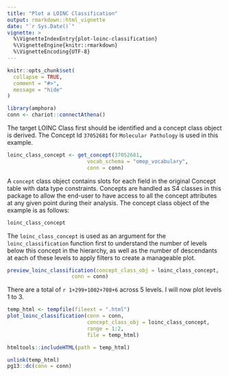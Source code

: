 ```yaml
---
title: "Plot a LOINC Classification"
output: rmarkdown::html_vignette
date: "`r Sys.Date()`"  
vignette: >
  %\VignetteIndexEntry{plot-loinc-classification}
  %\VignetteEngine{knitr::rmarkdown}
  %\VignetteEncoding{UTF-8}
---
```


```r
knitr::opts_chunk$set(
  collapse = TRUE,
  comment = "#>",
  message = "hide"
)
```

```r
library(amphora)
conn <- chariot::connectAthena()
```

The target LOINC Class first should be identified and a concept class object is derived. The Concept Id `37052681` for `Molecular Pathology` is used in this example.    

```r
loinc_class_concept <- get_concept(37052681,
                          vocab_schema = "omop_vocabulary",
                          conn = conn)
```

A `concept` class object contains slots for each field in the original Concept table with data type constraints. Concepts are handled as S4 classes in this package to allow the end-user to have access to all the concept attributes at any given point during their analysis. The concept class object of the example is as follows:

```r
loinc_class_concept
```

The `loinc_class_concept` is used as an argument for the `loinc_classification` function first to understand the number of levels below this concept in the hierarchy, as well as the number of descendants at each of these levels to apply filters to create a manageable plot.  

```r
preview_loinc_classification(concept_class_obj = loinc_class_concept,
                     conn = conn)
```

There are a total of `r 1+299+1002+708+6` across 5 levels. I will now plot levels 1 to 3. 

```r
temp_html <- tempfile(fileext = ".html")
plot_loinc_classification(conn = conn,
                          concept_class_obj = loinc_class_concept,
                          range = 1:2,
                          file = temp_html)
```

```r
htmltools::includeHTML(path = temp_html)
```



```r
unlink(temp_html)
pg13::dc(conn = conn)
```

